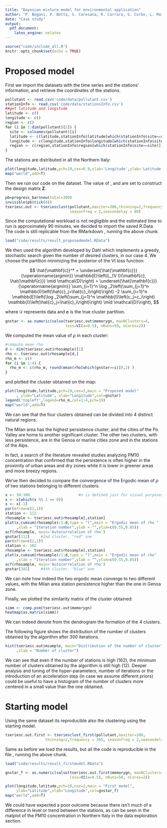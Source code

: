 ```yaml
---
title: "Bayesian mixture model for environmental application"
author: "P. Bogani, P. Botta, S. Caresana, R. Carrara, G. Corbo, L. Mainini"
date: "Case study"
output:
  pdf_document:
    latex_engine: xelatex
---
```


```r
source("code/include_all.R")
knitr::opts_chunk$set(echo = TRUE)
```

# Proposed model

First we import the datasets with the time series and the stations' information, and retrieve the coordinates of the stations.

```r
pollutant <- read.csv('code/data/pollutant.csv') 
stationInfo <- read.csv('code/data/stationsInfo.csv')
##get latitude and longitude
latitude <- c()
longitude <- c()
region <- c()
for (i in 1:dim(pollutant)[2]) {
  site <- colnames(pollutant)[i]
  latitude <- c(latitude,stationInfo$latitude[which(stationInfo$site==site)])
  longitude <- c(longitude,stationInfo$longitude[which(stationInfo$site==site)])
  region <- c(region,stationInfo$region[which(stationInfo$site==site)])
}
```

The stations are distributed in all the Northern Italy:

```r
plot(longitude,latitude,pch=19,cex=0.9,xlab='Longitude',ylab='Latitude')
map("world",add=T)
```

Then we run our code on the dataset. The value of \texttt{frequency}, \texttt{seasonfreq} and \texttt{seasondelay} are set to construct the design matrix $\mathbf{Z}$.

```r
pb=progress_bar$new(total=300)
invisible(pb$tick(0))
tseriesc.out <- tseriesclust(pollutant,maxiter=300,thinning=2,frequency = 365, 
                             seasonfreq = 2,seasondelay = 80)
```

Since the computational workload is not negligible and the estimated time to run is approximately 90 minutes, we decided to import the saved R.Data. The code is still replicable from the RMarkdown \texttt{Case study.Rmd}, running the above chunk.

```r
load("code/results/result_proposedmodel.RData")
```

We then used the \texttt{salso} algorithm developed by Dahl which implements a greedy, stochastic search given the number of desired clusters, in our case 4. We choose the partition minimizing the posterior of the VI loss function:

$$
\hat{\mathbf{c}}^* =  \underset{\hat{\mathbf{c}}}{\operatorname{argmin}} \mathbb{E}\left(L_{V I}(\mathbf{c}, \hat{\mathbf{c}}) \mid \mathcal{D}\right) 
=  \underset{\hat{\mathbf{c}}}{\operatorname{argmin}} \sum_{i=1}^n \log _2\left(\sum_{j=1}^n \mathbb{I}\left(\hat{c}_j=\hat{c}_i\right)\right) 
  -2 \sum_{i=1}^n \mathbb{E}\left(\log _2\left(\sum_{j=1}^n \mathbb{I}\left(c_j=c_i\right) \mathbb{I}\left(\hat{c}_j=\hat{c}_i\right)\right) \mid \mathcal{D}\right),
$$

where $\mathcal{D}$ represents data and $\mathbf{c}$ is the true cluster partition.

```r
gnstar <- as.numeric(salso(tseriesc.out$memorygn, maxNClusters=4, 
                           loss=VI(a=0.5), nRuns=50, nCores=2))
```

We computed the mean value of $\rho$ in each cluster:

```r
#compute mean rho
d <- dim(tseriesc.out$rhosample)[1]
rho <- tseriesc.out$rhosample[d,]
rho_m <- c()
for (i in 1:4) {
  rho_m <- c(rho_m, round(mean(rho[which(gnstar==i)]),2) ) 
}
```

and plotted the cluster obtained on the map:

```r
plot(longitude,latitude,pch=19,cex=2,main = "Proposed model"
     , ylab="Latitude", xlab="Longitude",col=gnstar)
legend('topleft',legend=rho_m,col=1:4,pch=19)
map("world",add=T)
```

We can see that the four clusters obtained can be divided into 4 distinct natural regions.

The Milan area has the highest persistence cluster, and the cities of the Po Valley are home to another significant cluster.  The other two clusters, with less persistence, are in the Genoa or marine cities zone and in the stations of the Alps.

In fact, a search of the literature revealed studies analyzing PM10 concentration that confirmed that the persistence is often higher in the proximity of urban areas and dry zones while it is lower in greener areas and more breezy regions.

We've then decided to compare the convergence of the Ergodic mean of $\rho$ of two stations belonging to different clusters.

```r
x <- 30:300                      #x is defined just for visual purposes
x <- x[which(x %% 2 == 0)]
x <- x[-1]                              
par(mfrow=c(2,1))
station <- 112
rhosample <- tseriesc.out$rhosample[,station]
plot(x,cumsum(rhosample)/1:d,type = "l",main = "Ergodic mean of rho "
     ,xlab = "Iteration number",ylab = "",ylim=c(0.55,0.85))
acf(rhosample, main='Autocorrelation of rho')
gnstar[112]     #2nd cluster, "red" one
par(mfrow=c(2,1))
station <- 102
rhosample <- tseriesc.out$rhosample[,station]
plot(x,cumsum(rhosample)/1:d,type = "l",main = "Ergodic mean of rho"
     ,xlab = "Iteration number",ylab = "",ylim=c(0.55,0.85))
acf(rhosample, main='Autocorrelation of rho')
gnstar[102]     #4th cluster, "blue" one 
```

We can note how indeed the two ergodic mean converge to two different values, with the Milan area station persistence higher than the one in Genoa zone.

Finally, we plotted the similarity matrix of the cluster obtained:

```r
simm <- comp.psm(tseriesc.out$memorygn)
heatmap(as.matrix(simm))
```

We can indeed denote from the dendrogram the formation of the 4 clusters.

The following figure shows the distribution of the number of clusters obtained by the algorithm after 300 iterations.

```r
hist(tseriesc.out$msample, main="Distribution of the number of cluster"
     ,xlab = "Number of cluster")
```

We can see that even if the number of stations is high (162), the minimum number of clusters obtained by the algorithm is still high (12). Deeper analysis and tuning of the hyper-parameters, number of iterations or the introduction of an acceleration step (in case we assume different priors) could be useful to have a histogram of the number of clusters more centered in a small value than the one obtained.



# Starting model

Using the same dataset its reproducible also the clustering using the starting model.

```r
tseriesc.out.first <- tseriesclust_first(pollutant,maxiter=300,
                  thinning=2,frequency = 365, seasonfreq = 2,seasondelay = 80)
```

Same as before we load the results, but all the code is reproducible in the file \texttt{Case study.Rmd}, running the above chunk.

```r
load("code/results/result_firstmodel.RData")
```

```r
gnstar_f <- as.numeric(salso(tseriesc.out.first$memorygn, maxNClusters=4,
                             loss=VI(a=0.5), nRuns=50, nCores=2))
```

```r
plot(longitude,latitude,pch=19,cex=2,main = "First model", 
     ylab="Latitude",xlab="Longitude",col=gnstar_f)
map("world",add=T)
```

We could have expected a poor outcome because there isn’t much of a difference in level or trend between the stations, as can be seen in the matplot of the PM10 concentration in Northern Italy in the data exploration section.